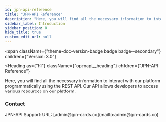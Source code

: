 ```yaml
---
id: jpn-api-reference
title: "JPN-API Reference"
description: "Here, you will find all the necessary information to interact with our platform programmatically using the REST API. Our API allows developers to access various resources on our platform."
sidebar_label: Introduction
sidebar_position: 0
hide_title: true
custom_edit_url: null
---
```



<span
  className={"theme-doc-version-badge badge badge--secondary"}
  children={"Version: 3.0"}
>
</span>

<Heading
  as={"h1"}
  className={"openapi__heading"}
  children={"JPN-API Reference"}
>
</Heading>



Here, you will find all the necessary information to interact with our platform programmatically using the REST API. Our API allows developers to access various resources on our platform.

<div
  style={{"display":"flex","flexDirection":"column","marginBottom":"var(--ifm-paragraph-margin-bottom)"}}
>
  <h3
    style={{"marginBottom":"0.25rem"}}
  >
    Contact
  </h3><span>
    JPN-API Support: 
  </span><span>
    URL: [admin@jpn-cards.co](mailto:admin@jpn-cards.co)
  </span>
</div>
      